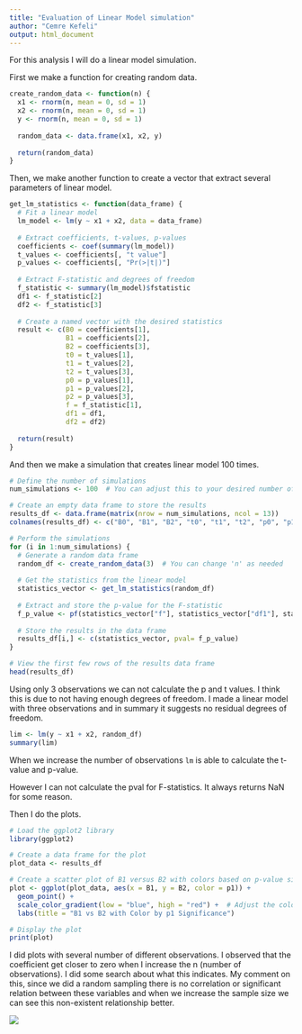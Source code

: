```yaml
---
title: "Evaluation of Linear Model simulation"
author: "Cemre Kefeli"
output: html_document
---
```

For this analysis I will do a linear model simulation.

First we make a function for creating random data.

```r
create_random_data <- function(n) {
  x1 <- rnorm(n, mean = 0, sd = 1)
  x2 <- rnorm(n, mean = 0, sd = 1)
  y <- rnorm(n, mean = 0, sd = 1)
  
  random_data <- data.frame(x1, x2, y)
  
  return(random_data)
}
```

Then, we make another function to create a vector that extract several parameters of linear model.

```r
get_lm_statistics <- function(data_frame) {
  # Fit a linear model
  lm_model <- lm(y ~ x1 + x2, data = data_frame)
  
  # Extract coefficients, t-values, p-values
  coefficients <- coef(summary(lm_model))
  t_values <- coefficients[, "t value"]
  p_values <- coefficients[, "Pr(>|t|)"]
  
  # Extract F-statistic and degrees of freedom
  f_statistic <- summary(lm_model)$fstatistic
  df1 <- f_statistic[2]
  df2 <- f_statistic[3]
  
  # Create a named vector with the desired statistics
  result <- c(B0 = coefficients[1],
              B1 = coefficients[2],
              B2 = coefficients[3],
              t0 = t_values[1],
              t1 = t_values[2],
              t2 = t_values[3],
              p0 = p_values[1],
              p1 = p_values[2],
              p2 = p_values[3],
              f = f_statistic[1],
              df1 = df1,
              df2 = df2)
  
  return(result)
}

```

And then we make a simulation that creates linear model 100 times.

```r
# Define the number of simulations
num_simulations <- 100  # You can adjust this to your desired number of simulations

# Create an empty data frame to store the results
results_df <- data.frame(matrix(nrow = num_simulations, ncol = 13))
colnames(results_df) <- c("B0", "B1", "B2", "t0", "t1", "t2", "p0", "p1", "p2", "f", "df1", "df2", "pval")

# Perform the simulations
for (i in 1:num_simulations) {
  # Generate a random data frame
  random_df <- create_random_data(3)  # You can change 'n' as needed
  
  # Get the statistics from the linear model
  statistics_vector <- get_lm_statistics(random_df)
  
  # Extract and store the p-value for the F-statistic
  f_p_value <- pf(statistics_vector["f"], statistics_vector["df1"], statistics_vector["df2"], lower.tail = FALSE)
  
  # Store the results in the data frame
  results_df[i,] <- c(statistics_vector, pval= f_p_value)
}

# View the first few rows of the results data frame
head(results_df)

```

Using only 3 observations we can not calculate the p and t values. I think this is due to not having enough degrees of freedom. I made a linear model with three observations and in summary it suggests no residual degrees of freedom.

```r
lim <- lm(y ~ x1 + x2, random_df)
summary(lim)
```

When we increase the number of observations `lm` is able to calculate the t-value and p-value.

However I can not calculate the pval for F-statistics. It always returns NaN for some reason.

Then I do the plots.

```r
# Load the ggplot2 library
library(ggplot2)

# Create a data frame for the plot
plot_data <- results_df

# Create a scatter plot of B1 versus B2 with colors based on p-value significance (p1)
plot <- ggplot(plot_data, aes(x = B1, y = B2, color = p1)) +
  geom_point() +
  scale_color_gradient(low = "blue", high = "red") +  # Adjust the color scale as needed
  labs(title = "B1 vs B2 with Color by p1 Significance")

# Display the plot
print(plot)

```

I did plots with several number of different observations. I observed that the coefficient get closer to zero when I increase the n (number of observations). I did some search about what this indicates. My comment on this, since we did a random sampling there is no correlation or significant relation between these variables and when we increase the sample size we can see this non-existent relationship better. 

![](gif.gif)
